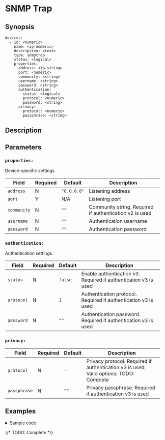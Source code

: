 
# SNMP Trap

## Synopsis

```ssml {5}
devices:
  - id: <numeric>
    name: <ip-numeric>
    description: <text>
    type: snmptrap
    status: <logical>
    properties:
      address: <ip-string>
      port: <numeric>
      community: <string>
      username: <string>
      password: <string>
      authentication:
        status: <logical>
        protocol: <numeric>
        password: <string>
      privacy:
        protocol: <numeric>
        passphrase: <string>
```

## Description

## Parameters

<BasicConfig />

### `properties:`

Device-specific settings.

|Field|Required|Default|Description|
|---|---|---|---|
|`address`|N|`"0.0.0.0"`|Listening address|
|`port`|Y|N/A|Listening port|
|`community`|N|`""`|Community string. Required if authentication v2 is used|
|`username`|N|`""`|Authentication username|
|`password`|N|`""`|Authentication password|

### `authentication:`

Authentication settings.

|Field|Required|Default|Description|
|---|---|---|---|
|`status`|N|`false`|Enable authentication v3. Required if authentication v3 is used|
|`protocol`|N|`1`|Authentication protocol. Required if authentication v3 is used|
|`password`|N|`""`|Authentication password. Required if authentication v3 is used|

### `privacy:`

|Field|Required|Default|Description|
|---|---|---|---|
|`protocol`|N|-|Privacy protocol. Required if authentication v3 is used. Valid options: TODO: Complete|
|`passphrase`|N|`""`|Privacy passphrase. Required if authentication v3 is used|

## Examples

<details>
<summary>Sample code</summary>
```yaml
devices:
  - id: 341548974
    name: 127.0.0.1
    description: snmptrap
    type: snmptrap
    status: false
    properties:
      address: "0.0.0.0"
      port: 0
      community: ""
      username: ""
      password: ""
      channel: ""
      authentication:
        status: false
        protocol: 1
        password: ""
      privacy:
        protocol: 1
        passphrase: ""
```
</details>

{/* TODO: Complete */}